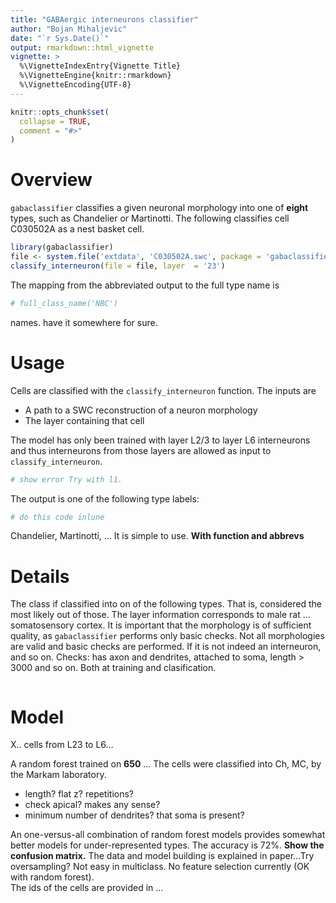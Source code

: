 ```yaml
---
title: "GABAergic interneurons classifier"
author: "Bojan Mihaljevic"
date: "`r Sys.Date()`"
output: rmarkdown::html_vignette
vignette: >
  %\VignetteIndexEntry{Vignette Title}
  %\VignetteEngine{knitr::rmarkdown}
  %\VignetteEncoding{UTF-8}
---
```


```r
knitr::opts_chunk$set(
  collapse = TRUE,
  comment = "#>"
)
```

# Overview 

`gabaclassifier` classifies a given neuronal morphology into one of **eight** types, such as Chandelier or Martinotti. The following classifies cell C030502A as a nest basket cell.

```r
library(gabaclassifier) 
file <- system.file('extdata', 'C030502A.swc', package = 'gabaclassifier')
classify_interneuron(file = file, layer  = '23')
```

The mapping from the abbreviated output to the full type name is 
```r
# full_class_name('NBC')
```
names. have it somewhere for sure.
  
# Usage
Cells are classified with the `classify_interneuron` function. The inputs are

- A path to a SWC reconstruction of a neuron morphology
- The layer containing that cell  

The model has only been trained with layer L2/3 to layer L6 interneurons and thus interneurons from those layers are allowed as input to `classify_interneuron`.  
```r
# show error Try with l1. 
```
 
The output is one of the following type labels:
```r
# do this code inlune 
```
Chandelier, Martinotti, ...  It is simple to use.  **With function and abbrevs**   

# Details  
The class if classified into on of the following types. That is, considered the most likely out of those.  The layer information corresponds to male rat ... somatosensory cortex.  It is important that the morphology is of sufficient quality, as `gabaclassifier` performs only basic checks. Not all morphologies are valid and basic checks are performed.  If it is not indeed an interneuron, and so on. Checks:  has axon and dendrites, attached to soma, length > 3000 and so on. Both at training and clasification.

```r

```
 
  
# Model 

X.. cells from L23 to L6...

A random forest trained on **650** ...  The cells were classified into Ch, MC, by the Markam laboratory. 

- length? flat z? repetitions? 
- check apical? makes any sense? 
- minimum number of dendrites? that soma is present? 

An one-versus-all combination of random forest models provides somewhat better models for under-represented types. The accuracy is 72%. **Show the confusion matrix.**
The data and model building is explained in paper...Try oversampling? Not easy in multiclass.  No feature selection currently (OK with random forest).    
The ids of the cells are provided in ...

